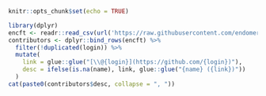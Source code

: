 
```r
knitr::opts_chunk$set(echo = TRUE)
```

```r
library(dplyr)
encft <- readr::read_csv(url('https://raw.githubusercontent.com/endomer/encftr/master/contributors.csv'), col_types = list())
contributors <- dplyr::bind_rows(encft) %>% 
  filter(!duplicated(login)) %>% 
  mutate(
    link = glue::glue("[\\@{login}](https://github.com/{login})"),
    desc = ifelse(is.na(name), link, glue::glue("{name} ({link})"))
  )
cat(paste0(contributors$desc, collapse = ", "))
```
